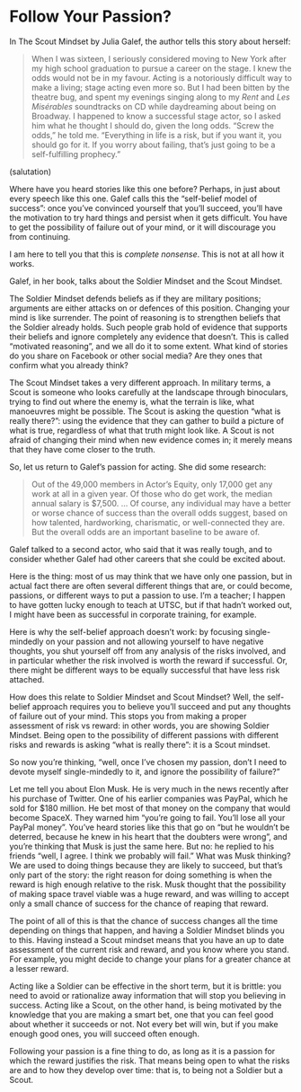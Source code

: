 # Follow Your Passion?

In The Scout Mindset by Julia Galef, the author tells this story about herself:

> When I was sixteen, I seriously considered moving to New York after my high school graduation to pursue a career on the stage. I knew the odds would not be in my favour. Acting is a notoriously difficult way to make a living; stage acting even more so. But I had been bitten by the theatre bug, and spent my evenings singing along to my *Rent* and *Les Misérables* soundtracks on CD while daydreaming about being on Broadway.
> I happened to know a successful stage actor, so I asked him what he thought I should do, given the long odds. "Screw the odds," he told me. "Everything in life is a risk, but if you want it, you should go for it. If you worry about failing, that's just going to be a self-fulfilling prophecy."

(salutation)

Where have you heard stories like this one before? Perhaps, in just about every speech like this one. Galef calls this the "self-belief model of success": once you've convinced yourself that you'll succeed, you'll have the motivation to try hard things and persist when it gets difficult. You have to get the possibility of failure out of your mind, or it will discourage you from continuing.

I am here to tell you that this is *complete nonsense*. This is not at all how it works.

Galef, in her book, talks about the Soldier Mindset and the Scout Mindset. 

The Soldier Mindset defends beliefs as if they are military positions; arguments are either attacks on or defences of this position. Changing your mind is like surrender. The point of reasoning is to strengthen beliefs that the Soldier already holds. Such people grab hold of evidence that supports their beliefs and ignore completely any evidence that doesn't. This is called "motivated reasoning", and we all do it to some extent. What kind of stories do you share on Facebook or other social media? Are they ones that confirm what you already think?

The Scout Mindset takes a very different approach. In military terms, a Scout is someone who looks carefully at the landscape through binoculars, trying to find out where the enemy is, what the terrain is like, what manoeuvres might be possible. The Scout is asking the question "what is really there?":  using the evidence that they can gather to build a picture of what is true, regardless of what that truth might look like. A Scout is not afraid of changing their mind when new evidence comes in; it merely means that they have come closer to the truth.

So, let us return to Galef's passion for acting. She did some research:

> Out of the 49,000 members in Actor's Equity, only 17,000 get any work at all in a given year. Of those who do get work, the median annual salary is $7,500. ... Of course, any individual may have a better or worse chance of success than the overall odds suggest, based on how talented, hardworking, charismatic, or well-connected they are. But the overall odds are an important baseline to be aware of.

Galef talked to a second actor, who said that it was really tough, and to consider whether Galef had other careers that she could be excited about.

Here is the thing: most of us may think that we have only one passion, but in actual fact there are often several different things that are, or could become, passions, or different ways to put a passion to use. I'm a teacher; I happen to have gotten lucky enough to teach at UTSC, but if that hadn't worked out, I might have been as successful in corporate training, for example. 

Here is why the self-belief approach doesn't work: by focusing single-mindedly on your passion and not allowing yourself to have negative thoughts, you shut yourself off from any analysis of the risks involved, and in particular whether the risk involved is worth the reward if successful. Or, there might be different ways to be equally successful that have less risk attached. 

How does this relate to Soldier Mindset and Scout Mindset? Well, the self-belief approach requires you to believe you'll succeed and put any thoughts of failure out of your mind. This stops you from making a proper assessment of risk vs reward: in other words, you are showing Soldier Mindset. Being open to the possibility of different passions with different risks and rewards is asking "what is really there": it is a Scout mindset.

So now you're thinking, "well, once I've chosen my passion, don't I need to devote myself single-mindedly to it, and ignore the possibility of failure?"

Let me tell you about Elon Musk. He is very much in the news recently after his purchase of Twitter. One of his earlier companies was PayPal, which he sold for $180 million. He bet most of that money on the company that would become SpaceX. They warned him "you're going to fail. You'll lose all your PayPal money". You've heard stories like this that go on "but he wouldn't be deterred, because he knew in his heart that the doubters were wrong", and you're thinking that Musk is just the same here. But no: he replied to his friends "well, I agree. I think we probably will fail." What was Musk thinking? We are used to doing things because they are likely to succeed, but that's only part of the story: the right reason for doing something is when the reward is high enough relative to the risk. Musk thought that the possibility of making space travel viable was a huge reward, and was willing to accept only a small chance of success for the chance of reaping that reward.

The point of all of this is that the chance of success changes all the time depending on things that happen, and having a Soldier Mindset blinds you to this. Having instead a Scout mindset means that you have an up to date assessment of the current risk and reward, and you know where you stand. For example, you might decide to change your plans for a greater chance at a lesser reward. 

Acting like a Soldier can be effective in the short term, but it is brittle: you need to avoid or rationalize away information that will stop you believing in success. Acting like a Scout, on the other hand, is being motivated by the knowledge that you are making a smart bet, one that you can feel good about whether it succeeds or not. Not every bet will win, but if you make enough good ones, you will succeed often enough.

Following your passion is a fine thing to do, as long as it is a passion for which the reward justifies the risk. That means being open to what the risks are and to how they develop over time: that is, to being not a Soldier but a Scout.



